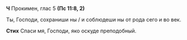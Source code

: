 **Ч** Прокимен, глас 5 **(Пс 11:8, 2)**

Ты, Господи, сохраниши ны / и соблюдеши ны от рода сего и во век.

**Стих** Спаси мя, Господи, яко оскуде преподобный.
